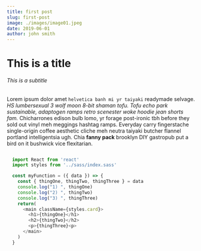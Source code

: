 ```yaml
---
title: first post
slug: first-post
image: ./images/image01.jpeg
date: 2019-06-01
author: john smith
---
```



<!--
  This is the standard way to import a Layout in MDX.
  Note that you don't have to import. You can also build the Layout in the default export instead.
  You can then place your markdown below the export and it will be processed properly.

  Sometimes you don’t want to include the layout in every file, so gatsby-plugin-mdx offers the option to set default layouts in the gatsby-config.js plugin config.
  Set the key to the name set in the gatsby-source-filesystem config.
  If no matching default layout is found, the default default layout is used.

  You can also set options.defaultLayouts.default if you only want to use one layout for all MDX pages that don’t already have a layout defined.
  For more info see: https://www.gatsbyjs.org/docs/mdx/
-->


# This is a title

###### This is a subtitle

Lorem ipsum dolor amet `helvetica banh mi yr taiyaki` readymade selvage. _HS lumbersexual 3 wolf moon 8-bit shaman tofu. Tofu echo park sustainable, adaptogen ramps retro scenester woke hoodie jean shorts fam._ Chicharrones edison bulb lomo, yr forage post-ironic tbh before they sold out vinyl meh meggings hashtag ramps. Everyday carry fingerstache single-origin coffee aesthetic cliche meh neutra taiyaki butcher flannel portland intelligentsia ugh. Chia **fanny pack** brooklyn DIY gastropub put a bird on it bushwick vice flexitarian.

<div className="code">

  ```javascript

    import React from 'react'
    import styles from '../sass/index.sass'

    const myFunction = ({ data }) => {
      const { thingOne, thingTwo, thingThree } = data
      console.log("1) ", thingOne)
      console.log("2) ", thingTwo)
      console.log("3) ", thingThree)
      return(
        <main className={styles.card}>
          <h1>{thingOne}</h1>
          <h2>{thingTwo}</h2>
          <p>{thingThree}<p>
        </main>
      )
    }
    
  ```
</div>

<Counter />